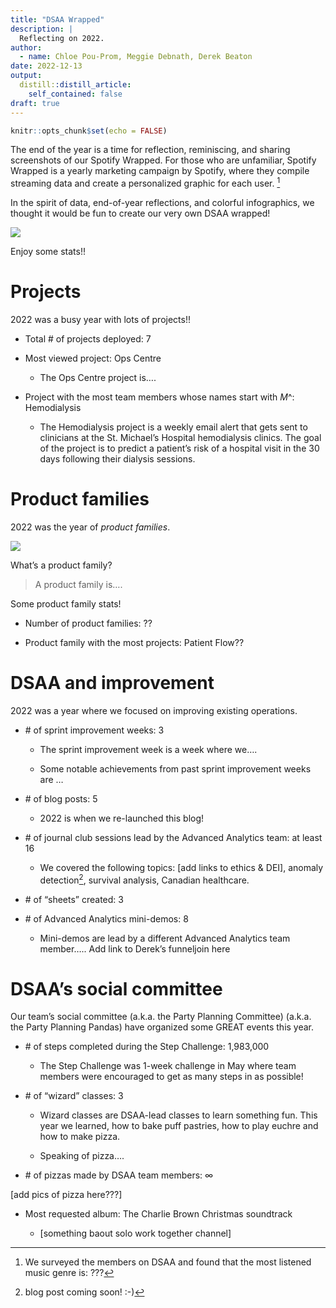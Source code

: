 ```yaml
---
title: "DSAA Wrapped"
description: |
  Reflecting on 2022.
author:
  - name: Chloe Pou-Prom, Meggie Debnath, Derek Beaton
date: 2022-12-13
output:
  distill::distill_article:
    self_contained: false
draft: true
---
```



```r
knitr::opts_chunk$set(echo = FALSE)
```

The end of the year is a time for reflection, reminiscing, and sharing screenshots of our Spotify Wrapped. For those who are unfamiliar, Spotify Wrapped is a yearly marketing campaign by Spotify, where they compile streaming data and create a personalized graphic for each user. ^[We surveyed the members on DSAA and found that the most listened music genre is: ???] 

In the spirit of data, end-of-year reflections, and colorful infographics, we thought it would be fun to create our very own DSAA wrapped!

![](dsaa_wrapped.PNG)

Enjoy some stats!!

# Projects

2022 was a busy year with lots of projects!!

- Total \# of projects deployed: 7

- Most viewed project: Ops Centre

    - The Ops Centre project is....
    
- Project with the most team members whose names start with _M_^: Hemodialysis

    - The Hemodialysis project is a weekly email alert that gets sent to clinicians at the St. Michael's Hospital hemodialysis clinics. The goal of the project is to predict a patient's risk of a hospital visit in the 30 days following their dialysis sessions.
    

# Product families

2022 was the year of _product families_.


![](https://slack-imgs.com/?c=1&o1=ro&url=https%3A%2F%2Fimages.squarespace-cdn.com%2Fcontent%2Fv1%2F58b3cae5d1758e0132a008c6%2F1582078446179-VU0VAYNPOV4P3JIBKNIY%2FIt%2527s%2BAbout%2BFamily%2BLogo%2B1500.png%3Fformat%3D1000w)

What's a product family?

> A product family is....


Some product family stats!

- Number of product families: ??

- Product family with the most projects: Patient Flow??

# DSAA and improvement

2022 was a year where we focused on improving existing operations.

- \# of sprint improvement weeks: 3

    - The sprint improvement week is a week where we....
    
    - Some notable achievements from past sprint improvement weeks are ...
    
- \# of blog posts: 5
  
    - 2022 is when we re-launched this blog! 
    
- \# of journal club sessions lead by the Advanced Analytics team: at least 16

    - We covered the following topics: [add links to ethics & DEI], anomaly detection^[blog post coming soon! :-)], survival analysis, Canadian healthcare.
    
- \# of "sheets" created: 3

- \# of Advanced Analytics mini-demos: 8

    - Mini-demos are lead by a different Advanced Analytics team member..... Add link to Derek's funneljoin here
    
# DSAA's social committee

Our team's social committee (a.k.a. the Party Planning Committee) (a.k.a. the Party Planning Pandas) have organized some GREAT events this year.

- \# of steps completed during the Step Challenge: 1,983,000

    - The Step Challenge was 1-week challenge in May where team members were encouraged to get as many steps in as possible!
    
- \# of "wizard" classes: 3

    - Wizard classes are DSAA-lead classes to learn something fun. This year we learned, how to bake puff pastries, how to play euchre and how to make pizza.
    
    - Speaking of pizza....
    
- \# of pizzas made by DSAA team members: $\infty$

[add pics of pizza here???]

- Most requested album: The Charlie Brown Christmas soundtrack

    - [something baout solo work together channel]


